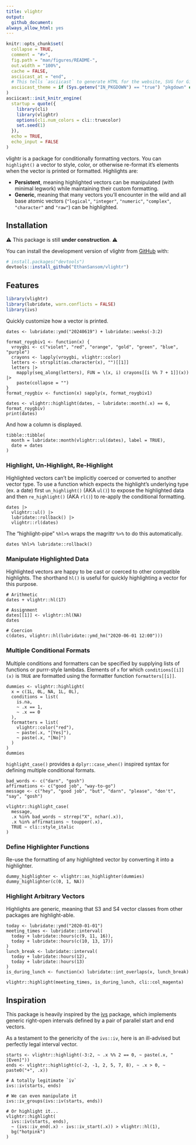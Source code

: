 ```yaml
---
title: vlightr
output:
  github_document:
always_allow_html: yes
---
```


<!-- README.md is generated from README.Rmd. Please edit that file -->

```r
knitr::opts_chunk$set(
  collapse = TRUE,
  comment = "#>",
  fig.path = "man/figures/README-",
  out.width = "100%",
  cache = FALSE,
  asciicast_at = "end",
  # This tells `asciicast` to generate HTML for the website, SVG for GitHub
  asciicast_theme = if (Sys.getenv("IN_PKGDOWN") == "true") "pkgdown" else "readme"
)
asciicast::init_knitr_engine(
  startup = quote({
    library(cli)
    library(vlightr)
    options(cli.num_colors = cli::truecolor)
    set.seed(1)
  }),
  echo = TRUE,
  echo_input = FALSE
)
```

<!-- badges: start -->

<!-- badges: end -->

vlightr is a package for conditionally formatting vectors. You can `highlight()` a vector to style, color, or otherwise re-format it's elements when the vector is printed or formatted. Highlights are:

-   **Persistent**, meaning highlighted vectors can be manipulated (with minimal legwork) while maintaining their custom formatting.
-   **Generic**, meaning that many vectors you'll encounter in the wild and all base atomic vectors (`"logical"`, `"integer"`, `"numeric"`, `"complex"`, `"character"` and `"raw"`) can be highlighted.

## Installation

⚠️ This package is still **under construction**. ⚠️

You can install the development version of vlightr from [GitHub](https://github.com/) with:

``` r
# install.packages("devtools")
devtools::install_github("EthanSansom/vlightr")
```

## Features

```r
library(vlightr)
library(lubridate, warn.conflicts = FALSE)
library(ivs)
```

Quickly customize how a vector is printed.

```asciicast
dates <- lubridate::ymd("20240619") + lubridate::weeks(-3:2)

format_roygbiv1 <- function(x) {
  vroygbi <- c("violet", "red", "orange", "gold", "green", "blue", "purple")
  crayons <- lapply(vroygbi, vlightr::color)
  letters <- strsplit(as.character(x), "")[[1]]
  letters |>
    mapply(seq_along(letters), FUN = \(x, i) crayons[[i %% 7 + 1]](x)) |>
    paste(collapse = "")
}
format_roygbiv <- function(x) sapply(x, format_roygbiv1)

dates <- vlightr::highlight(dates, ~ lubridate::month(.x) == 6, format_roygbiv)
print(dates)
```

And how a column is displayed.

```asciicast
tibble::tibble(
  month = lubridate::month(vlightr::ul(dates), label = TRUE),
  date = dates
)
```

### Highlight, Un-Highlight, Re-Highlight

Highlighted vectors can't be implicitly coerced or converted to another vector type. To use a function which expects the highlight's underlying type (ex. a date) first `un_highlight()` (AKA `ul()`) to expose the highlighted data and then `re_highlight()` (AKA `rl()`) to re-apply the conditional formatting.

```asciicast
dates |>
  vlightr::ul() |>
  lubridate::rollback() |>
  vlightr::rl(dates)
```

The "highlight-pipe" `%hl>%` wraps the magrittr `%>%` to do this automatically.

```asciicast
dates %hl>% lubridate::rollback()
```

### Manipulate Highlighted Data

Highlighted vectors are happy to be cast or coerced to other compatible highlights. The shorthand `hl()` is useful for quickly highlighting a vector for this purpose.

```asciicast
# Arithmetic
dates + vlightr::hl(17)
```

```asciicast
# Assignment
dates[[1]] <- vlightr::hl(NA)
dates
```

```asciicast
# Coercion
c(dates, vlightr::hl(lubridate::ymd_hm("2020-06-01 12:00")))
```

### Multiple Conditional Formats

Multiple conditions and formatters can be specified by supplying lists
of functions or purrr-style lambdas. Elements of `x` for which `conditions[[i]](x)` 
is `TRUE` are formatted using the formatter function `formatters[[i]]`.

```asciicast
dummies <- vlightr::highlight(
  x = c(1L, 0L, NA, 1L, 0L),
  conditions = list(
    is.na, 
    ~ .x == 1, 
    ~ .x == 0
  ),
  formatters = list(
    vlightr::color("red"),
    ~ paste(.x, "[Yes]"),
    ~ paste(.x, "[No]")
  )
)
dummies
```

`highlight_case()` provides a `dplyr::case_when()` inspired syntax for defining
multiple conditional formats.

```asciicast
bad_words <- c("darn", "gosh")
affirmations <- c("good job", "way-to-go")
message <- c("hey", "good job", "but", "darn", "please", "don't", "say", "gosh")

vlightr::highlight_case(
  message,
  .x %in% bad_words ~ strrep("X", nchar(.x)),
  .x %in% affirmations ~ toupper(.x),
  TRUE ~ cli::style_italic
)
```

### Define Highlighter Functions

Re-use the formatting of any highlighted vector by converting it into a highlighter.

```asciicast
dummy_highlighter <- vlightr::as_highlighter(dummies)
dummy_highlighter(c(0, 1, NA))
```

### Highlight Arbitrary Vectors

Highlights are generic, meaning that S3 and S4 vector classes from other packages are highlight-able.

```asciicast
today <- lubridate::ymd("2020-01-01")
meeting_times <- lubridate::interval(
  today + lubridate::hours(c(9, 11, 16)), 
  today + lubridate::hours(c(10, 13, 17))
)
lunch_break <- lubridate::interval(
  today + lubridate::hours(12), 
  today + lubridate::hours(13)
)
is_during_lunch <- function(x) lubridate::int_overlaps(x, lunch_break)

vlightr::highlight(meeting_times, is_during_lunch, cli::col_magenta)
```

## Inspiration

This package is heavily inspired by the [ivs](https://github.com/DavisVaughan/ivs) package, which implements generic right-open intervals defined by a pair of parallel start and end vectors.

As a testament to the genericity of the `ivs::iv`, here is an ill-advised but perfectly legal interval vector.

```asciicast
starts <- vlightr::highlight(-3:2, ~ .x %% 2 == 0, ~ paste(.x, "[Even]"))
ends <- vlightr::highlight(c(-2, -1, 2, 5, 7, 8), ~ .x > 0, ~ paste0("+", .x))

# A totally legitimate `iv`
ivs::iv(starts, ends)
```

```asciicast
# We can even manipulate it
ivs::iv_groups(ivs::iv(starts, ends))
```

```asciicast
# Or highlight it...
vlightr::highlight(
  ivs::iv(starts, ends), 
  ~ (ivs::iv_end(.x) - ivs::iv_start(.x)) > vlightr::hl(1),
  bg("hotpink")
)
```
